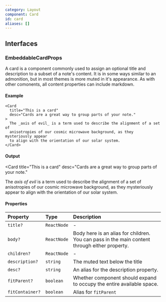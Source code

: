 ```yaml
---
category: Layout
component: Card
id: card
aliases: []
---
```


## Interfaces

### EmbeddableCardProps

A card is a component commonly used to assign an optional title and description to a subset of a note's content. It is in some ways similar to an admonition, but in most themes is more muted in it's appearance. As with other comonents, all content properties can include markdown.

#### Example

```tsx
<Card
  title="This is a card"
  desc="Cards are a great way to group parts of your note."
>
  The _axis of evil_ is a term used to describe the alignment of a set of
  anisotropies of our cosmic microwave background, as they mysteriously appear
  to align with the orientation of our solar system.
</Card>
```

#### Output

<Card
  title="This is a card"
  desc="Cards are a great way to group parts of your note."
>
  The *axis of evil* is a term used to describe the alignment of a set of
  anisotropies of our cosmic microwave background, as they mysteriously appear
  to align with the orientation of our solar system.
</Card>

#### Properties

| Property        | Type        | Description                                                                                   |
| :-------------- | :---------- | :-------------------------------------------------------------------------------------------- |
| `title?`        | `ReactNode` | -                                                                                             |
| `body?`         | `ReactNode` | Body here is an alias for children. You can pass in the main content through either property. |
| `children?`     | `ReactNode` | -                                                                                             |
| `description?`  | `string`    | The muted text below the title                                                                |
| `desc?`         | `string`    | An alias for the description property.                                                        |
| `fitParent?`    | `boolean`   | Whether component should expand to occupy the entire available space.                         |
| `fitContainer?` | `boolean`   | Alias for `fitParent`                                                                         |
